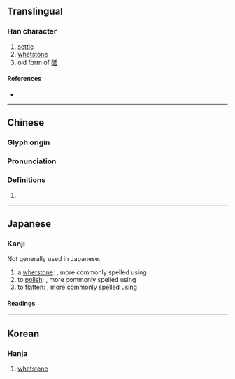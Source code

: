 {{also|底}}
{{character info/new}}
==Translingual==

===Han character===
{{Han char|rn=27|rad=厂|as=05|sn=7|four=71242|canj=MHPM|ids=⿸厂氐}}

# [[settle]]
# [[whetstone]]
# old form of [[砥]]

====References====
* {{Han ref|kx=0160.400|dkj=02918|dj=0367.240|hdz=10070.050|uh=538E|ud=21390|bh=CA74|bd=51828}}

----

==Chinese==
{{zh-forms}}

===Glyph origin===
{{Han etym}}

===Pronunciation===
{{zh-pron
|m=dǐ
|c=zi2
|mn=
|mc=y
|oc=y
|cat=
}}

===Definitions===
{{zh-hanzi}}

# {{rfdef|zh}}

----

==Japanese==

===Kanji===
{{ja-kanji|grade=uc|rs=厂05}}

Not generally used in Japanese.

# a [[whetstone]]: {{l|ja|と|tr=''to''}}, more commonly spelled using {{l|ja|砥}}
# to [[polish]]: {{l|ja|みがく|tr=''migaku''}}, more commonly spelled using {{l|ja|磨}}
# to [[flatten]]: {{l|ja|たいら}}{{l|ja|に}}{{l|ja|する|tr=''taira ni suru''}}, more commonly spelled using {{l|ja|平}}

====Readings====
{{ja-readings
|on=[[し]] (shi), [[とう]] (tō), [[てい]] (tei), [[ち]] (chi)
|kun=[[と]] (to), [[みがく]] (migaku), [[たいら]][[に]][[する]] (taira ni suru)
}}

----

==Korean==

===Hanja===
{{ko-hanja|hangeul=지|rv=ji|mr=chi}}

# [[whetstone]]